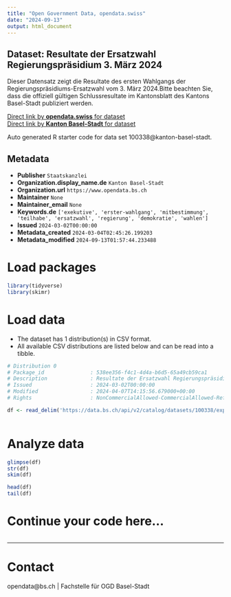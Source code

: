 ```yaml
---
title: "Open Government Data, opendata.swiss"
date: "2024-09-13"
output: html_document
---
```


## Dataset: Resultate der Ersatzwahl Regierungspräsidium 3. März 2024

Dieser Datensatz zeigt die Resultate des ersten Wahlgangs der Regierungspräsidiums-Ersatzwahl vom 3. März 2024.Bitte beachten Sie, dass die offiziell gültigen Schlussresultate im Kantonsblatt des Kantons Basel-Stadt publiziert werden.

[Direct link by **opendata.swiss** for dataset](https://opendata.swiss/de/dataset/resultate-der-ersatzwahl-regierungsprasidium-3-marz-2024)<br>
[Direct link by **Kanton Basel-Stadt** for dataset](https://data.bs.ch/explore/dataset/100338/)

Auto generated R starter code for data set 100338@kanton-basel-stadt.

## Metadata

- **Publisher** `Staatskanzlei`
- **Organization.display_name.de** `Kanton Basel-Stadt`
- **Organization.url** `https://www.opendata.bs.ch`
- **Maintainer** `None`
- **Maintainer_email** `None`
- **Keywords.de** `['exekutive', 'erster-wahlgang', 'mitbestimmung', 'teilhabe', 'ersatzwahl', 'regierung', 'demokratie', 'wahlen']`
- **Issued** `2024-03-02T00:00:00`
- **Metadata_created** `2024-03-04T02:45:26.199203`
- **Metadata_modified** `2024-09-13T01:57:44.233488`


# Load packages

```r

library(tidyverse)
library(skimr)

```

# Load data

-   The dataset has 1 distribution(s) in CSV format.
-   All available CSV distributions are listed below and can be read into a tibble.

```r

# Distribution 0
# Package_id               : 538ee356-f4c1-4d4a-b6d5-65a49cb59ca1
# Description              : Resultate der Ersatzwahl Regierungspräsidium 3. März 2024 (csv)
# Issued                   : 2024-03-02T00:00:00
# Modified                 : 2024-04-07T14:15:56.679000+00:00
# Rights                   : NonCommercialAllowed-CommercialAllowed-ReferenceRequired

df <- read_delim('https://data.bs.ch/api/v2/catalog/datasets/100338/exports/csv?use_labels=true')



```

# Analyze data

```r

glimpse(df)
str(df)
skim(df)

head(df)
tail(df)

```

# Continue your code here...

```r

```

------------------------------------------------------------------------

# Contact

opendata@bs.ch | Fachstelle für OGD Basel-Stadt
